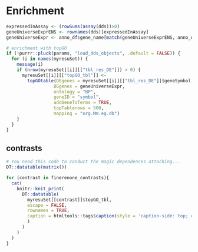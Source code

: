 # Enrichment
<!-- 
</details>

<details>
## Analysis with topGO -->
```r
expressedInAssay <- (rowSums(assay(dds))>0)
geneUniverseExprENS <- rownames(dds)[expressedInAssay]
geneUniverseExpr <- anno_df$gene_name[match(geneUniverseExprENS, anno_df$gene_id)]
```

```r
# enrichment with topGO
if (!purrr::pluck(params, "load_dds_objects", .default = FALSE)) {
  for (i in names(myresuSet)) {
    message(i)
    if (nrow(myresuSet[[i]][["tbl_res_DE"]]) > 0) {
      myresuSet[[i]][["topGO_tbl"]] <- 
        topGOtable(DEgenes = myresuSet[[i]][["tbl_res_DE"]]$geneSymbol, 
                  BGgenes = geneUniverseExpr, 
                  ontology = "BP",
                  geneID = "symbol",
                  addGeneToTerms = TRUE, 
                  topTablerows = 500,
                  mapping = "org.Mm.eg.db")
    }
  }
}
```

## contrasts
```r
# You need this code to conduct the magic dependences attaching...
DT::datatable(matrix())
```

```r
for (contrast in finerenone_contrasts){
  cat(
    knitr::knit_print(
      DT::datatable(
        myresuSet[[contrast]]$topGO_tbl, 
        escape = FALSE, 
        rownames = TRUE, 
        caption = htmltools::tags$caption(style = 'caption-side: top; color:black; font-size: 2em', paste0("Enrichment ", contrast)
        )
      )
    )
  )
}
```